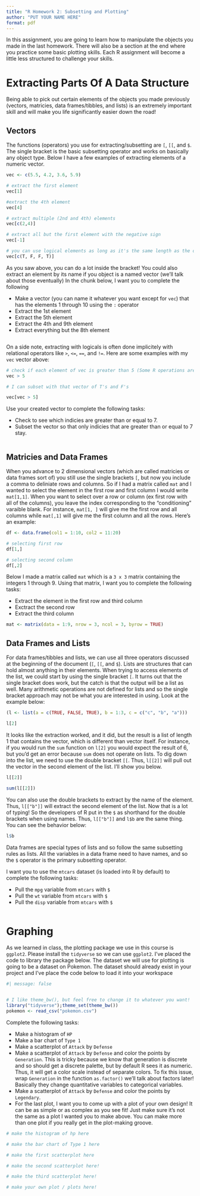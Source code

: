 ```yaml
---
title: "R Homework 2: Subsetting and Plotting"
author: "PUT YOUR NAME HERE"
format: pdf
---
```


In this assignment, you are going to learn how to manipulate the objects you made in the last homework. There will also be a section at the end where you practice some basic plotting skills. Each R assignment will become a little less structured to challenge your skills. 

# Extracting Parts Of A Data Structure

Being able to pick out certain elements of the objects you made previously (vectors, matricies, data frames/tibbles, and lists) is an extremely important skill and will make you life significantly easier down the road!

## Vectors

The functions (operators) you use for extracting/subsetting are `[`, `[[`, and `$`. The single bracket is the basic subsetting operator and works on basically any object type. Below I have a few examples of extracting elements of a numeric vector. 

```r
vec <- c(5.5, 4.2, 3.6, 5.9)

# extract the first element
vec[1]

#extract the 4th element
vec[4]

# extract multiple (2nd and 4th) elements
vec[c(2,4)]

# extract all but the first element with the negative sign
vec[-1]

# you can use logical elements as long as it's the same length as the original dataset
vec[c(T, F, F, T)]
```


As you saw above, you can do a lot inside the bracket! You could also extract an element by its name if you object is a named vector (we'll talk about those eventually) In the chunk below, I want you to complete the following

 * Make a vector (you can name it whatever you want except for `vec`) that has the elements 1 through 10 using the `:` operator
 * Extract the 1st element
 * Extract the 5th element
 * Extract the 4th and 9th element
 * Extract everything but the 8th element
 
```r

```


On a side note, extracting with logicals is often done implicitely with relational operators like `>`, `<=`, `==`, and `!=`. Here are some examples with my `vec` vector above:

```r
# check if each element of vec is greater than 5 (Some R operations are vectorized). This gives me a vector of T's and F's.
vec > 5

# I can subset with that vector of T's and F's

vec[vec > 5]
```


Use your created vector to complete the following tasks:

 * Check to see which indicies are greater than or equal to 7.
 * Subset the vector so that only indicies that are greater than or equal to 7 stay.
 
```r

```
 
 
## Matricies and Data Frames
 
When you advance to 2 dimensional vectors (which are called matricies or data frames sort of) you still use the single brackets `[`, but now you include a comma to deliniate rows and columns. So if I had a matrix called `mat` and I wanted to select the element in the first row and first column I would write `mat[1,1]`. When you want to select over a row or column (ex first row with all of the columns), you leave the index corresponding to the "conditioning" varaible blank. For instance, `mat[1, ]` will give me the first row and all columns while `mat[,1]` will give me the first column and all the rows. Here's an example:

```r
df <- data.frame(col1 = 1:10, col2 = 11:20)

# selecting first row 
df[1,]

# selecting second column
df[,2]
```

Below I made a matrix called `mat` which is a `3 x 3` matrix containing the integers 1 through 9. Using that matrix, I want you to complete the following tasks:

* Extract the element in the first row and third column
* Exctract the second row
* Extract the third column

```r
mat <- matrix(data = 1:9, nrow = 3, ncol = 3, byrow = TRUE)


```




## Data Frames and Lists

For data frames/tibbles and lists, we can use all three operators discussed at the beginning of the document (`[`, `[[`, and `$`). Lists are structures that can hold almost anything in their elements. When trying to access elements of the list, we could start by using the single bracket `[`. It turns out that the single bracket does work, but the catch is that the output will be a list as well. Many arithmetic operations are not defined for lists and so the single bracket approach may not be what you are interested in using. Look at the example below:

```r
(l <- list(a = c(TRUE, FALSE, TRUE), b = 1:3, c = c("c", "b", "a")))

l[2]
```

It looks like the extraction worked, and it did, but the result is a list of length 1 that contains the vector, which is different than vector itself. For instance, if you would run the `sum` function on `l[2]` you would expect the result of 6, but you'd get an error because `sum` does not operate on lists. To dig down into the list, we need to use the double bracket `[[`. Thus, `l[[2]]` will pull out the vector in the second element of the list. I'll show you below.

```r
l[[2]]

sum(l[[2]])
```

You can also use the double brackets to extract by the name of the element. Thus, `l[["b"]]` will extract the second element of the list. Now that is a lot of typing! So the developers of R put in the `$` as shorthand for the double brackets when using names. Thus, `l[["b"]]` and `l$b` are the same thing. You can see the behavior below:

```r
l$b
```

Data frames are special types of lists and so follow the same subsetting rules as lists. All the variables in a data frame need to have names, and so the `$` operator is the primary subsetting operator.

I want you to use the `mtcars` dataset (is loaded into R by default) to complete the following tasks:

* Pull the `mpg` variable from `mtcars` with `$`
* Pull the `wt` variable from `mtcars` with `$`
* Pull the `disp` variable from `mtcars` with `$`

```r

```



# Graphing

As we learned in class, the plotting package we use in this course is `ggplot2`. Please install the `tidyverse` so we can use `ggplot2`. I've placed the code to library the package below. The dataset we will use for plotting is going to be a dataset on Pokemon. The dataset should already exist in your project and I've place the code below to load it into your workspace

```r

#| message: false


# I like theme_bw(), but feel free to change it to whatever you want!
library("tidyverse");theme_set(theme_bw())
pokemon <- read_csv("pokemon.csv")
```


Complete the following tasks:

* Make a histogram of `HP`
* Make a bar chart of ``Type 1``
* Make a scatterplot of `Attack` by `Defense`
* Make a scatterplot of `Attack` by `Defense` and color the points by `Generation`. This is tricky because we know that generation is discrete and so should get a discrete palette, but by default R sees it as numeric. Thus, it will get a color scale instead of separate colors. To fix this issue, wrap `Generation` in the function `as.factor()` we'll talk about factors later! Basically they change quantitative variables to categorical variables. 
* Make a scatterplot of `Attack` by `Defense` and color the points by `Legendary`.
* For the last plot, I want you to come up with a plot of your own design! It can be as simple or as complex as you see fit! Just make sure it's not the same as a plot I wanted you to make above. You can make more than one plot if you really get in the plot-making groove.

```r
# make the histogram of hp here

```

```r
# make the bar chart of Type 1 here

```

```r
# make the first scatterplot here

```

```r
# make the second scatterplot here!

```

```r
# make the third scatterplot here!

```

```r
# make your own plot / plots here!

```
